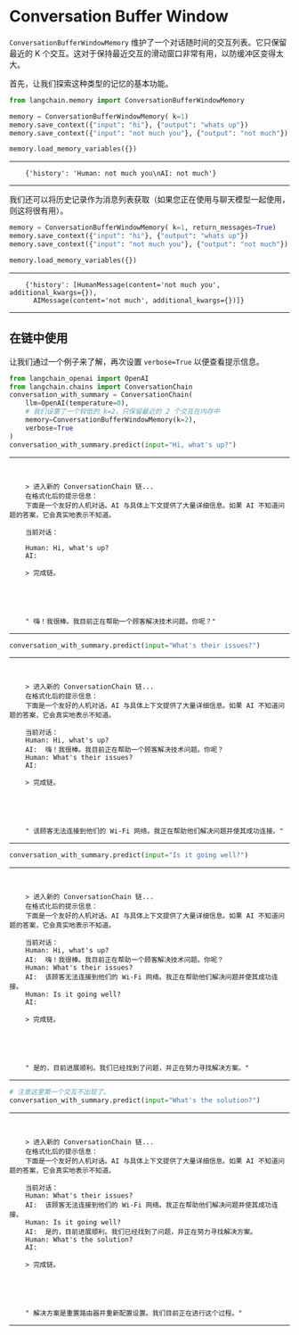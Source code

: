 # Conversation Buffer Window

`ConversationBufferWindowMemory` 维护了一个对话随时间的交互列表。它只保留最近的 K 个交互。这对于保持最近交互的滑动窗口非常有用，以防缓冲区变得太大。

首先，让我们探索这种类型的记忆的基本功能。

```python
from langchain.memory import ConversationBufferWindowMemory
```

```python
memory = ConversationBufferWindowMemory( k=1)
memory.save_context({"input": "hi"}, {"output": "whats up"})
memory.save_context({"input": "not much you"}, {"output": "not much"})
```

```python
memory.load_memory_variables({})
```

---



```
    {'history': 'Human: not much you\nAI: not much'}
```

---



我们还可以将历史记录作为消息列表获取（如果您正在使用与聊天模型一起使用，则这将很有用）。

```python
memory = ConversationBufferWindowMemory( k=1, return_messages=True)
memory.save_context({"input": "hi"}, {"output": "whats up"})
memory.save_context({"input": "not much you"}, {"output": "not much"})
```

```python
memory.load_memory_variables({})
```

---



```
    {'history': [HumanMessage(content='not much you', additional_kwargs={}),
      AIMessage(content='not much', additional_kwargs={})]}
```

---



## 在链中使用
让我们通过一个例子来了解，再次设置 `verbose=True` 以便查看提示信息。

```python
from langchain_openai import OpenAI
from langchain.chains import ConversationChain
conversation_with_summary = ConversationChain(
    llm=OpenAI(temperature=0),
    # 我们设置了一个较低的 k=2，只保留最近的 2 个交互在内存中
    memory=ConversationBufferWindowMemory(k=2),
    verbose=True
)
conversation_with_summary.predict(input="Hi, what's up?")
```

---



```


    > 进入新的 ConversationChain 链...
    在格式化后的提示信息：
    下面是一个友好的人机对话。AI 与具体上下文提供了大量详细信息。如果 AI 不知道问题的答案，它会真实地表示不知道。

    当前对话：

    Human: Hi, what's up?
    AI:

    > 完成链。





    " 嗨！我很棒。我目前正在帮助一个顾客解决技术问题。你呢？"
```

---



```python
conversation_with_summary.predict(input="What's their issues?")
```

---



```


    > 进入新的 ConversationChain 链...
    在格式化后的提示信息：
    下面是一个友好的人机对话。AI 与具体上下文提供了大量详细信息。如果 AI 不知道问题的答案，它会真实地表示不知道。

    当前对话：
    Human: Hi, what's up?
    AI:  嗨！我很棒。我目前正在帮助一个顾客解决技术问题。你呢？
    Human: What's their issues?
    AI:

    > 完成链。





    " 该顾客无法连接到他们的 Wi-Fi 网络。我正在帮助他们解决问题并使其成功连接。"
```

---



```python
conversation_with_summary.predict(input="Is it going well?")
```

---



```


    > 进入新的 ConversationChain 链...
    在格式化后的提示信息：
    下面是一个友好的人机对话。AI 与具体上下文提供了大量详细信息。如果 AI 不知道问题的答案，它会真实地表示不知道。

    当前对话：
    Human: Hi, what's up?
    AI:  嗨！我很棒。我目前正在帮助一个顾客解决技术问题。你呢？
    Human: What's their issues?
    AI:  该顾客无法连接到他们的 Wi-Fi 网络。我正在帮助他们解决问题并使其成功连接。
    Human: Is it going well?
    AI:

    > 完成链。





    " 是的，目前进展顺利。我们已经找到了问题，并正在努力寻找解决方案。"
```

---



```python
# 注意这里第一个交互不出现了。
conversation_with_summary.predict(input="What's the solution?")
```

---



```


    > 进入新的 ConversationChain 链...
    在格式化后的提示信息：
    下面是一个友好的人机对话。AI 与具体上下文提供了大量详细信息。如果 AI 不知道问题的答案，它会真实地表示不知道。

    当前对话：
    Human: What's their issues?
    AI:  该顾客无法连接到他们的 Wi-Fi 网络。我正在帮助他们解决问题并使其成功连接。
    Human: Is it going well?
    AI:  是的，目前进展顺利。我们已经找到了问题，并正在努力寻找解决方案。
    Human: What's the solution?
    AI:

    > 完成链。





    " 解决方案是重置路由器并重新配置设置。我们目前正在进行这个过程。"
```

---


